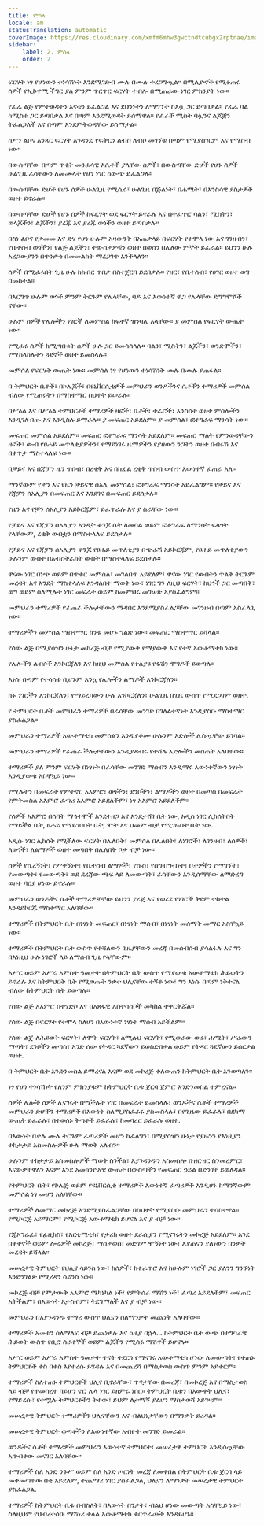 ```yaml
---
title: ምሰላ
locale: am
statusTranslation: automatic
coverImage: https://res.cloudinary.com/xmfm6mhw3gwctndtcubgx2rptnae/image/upload/v1740337243/small_cover_educacion_fundamental_a051170f1c.webp
sidebar:
    label: 2. ምሰላ
    order: 2
---
```

ፍርሃት ነፃ የሆነውን ተነሳሽነት እንደሚገድብ ሙሉ በሙሉ ተረጋግጧል። በሚሊዮኖች የሚቆጠሩ ሰዎች የኢኮኖሚ ችግር ያለ ምንም ጥርጥር ፍርሃት ተብሎ በሚጠራው ነገር ምክንያት ነው።

የፈራ ልጅ የምትወዳትን እናቱን ይፈልጋል እና ደህንነትን ለማግኘት ከእሷ ጋር ይጣበቃል። የፈራ ባል ከሚስቱ ጋር ይጣበቃል እና በጣም እንደሚወዳት ይሰማዋል። የፈራች ሚስት ባሏንና ልጆቿን ትፈልጋለች እና በጣም እንደምትወዳቸው ይሰማታል።

ከሥነ ልቦና አንጻር ፍርሃት አንዳንዴ የፍቅርን ልብስ ለብሶ መገኘቱ በጣም የሚያስገርም እና የሚስብ ነው።

በውስጣቸው በጣም ጥቂት መንፈሳዊ እሴቶች ያላቸው ሰዎች፣ በውስጣቸው ድሆች የሆኑ ሰዎች ሁልጊዜ ራሳቸውን ለመሙላት የሆነ ነገር ከውጭ ይፈልጋሉ።

በውስጣቸው ድሆች የሆኑ ሰዎች ሁልጊዜ የሚሴሩ፣ ሁልጊዜ በጅልነት፣ በሐሜት፣ በእንስሳዊ ደስታዎች ወዘተ ይኖራሉ።

በውስጣቸው ድሆች የሆኑ ሰዎች ከፍርሃት ወደ ፍርሃት ይኖራሉ እና በተፈጥሮ ባልን፣ ሚስትን፣ ወላጆችን፣ ልጆችን፣ ያረጁ እና ያረጁ ወጎችን ወዘተ ይጣበቃሉ።

በስነ ልቦና የታመመ እና ድሃ የሆነ ሁሉም አዛውንት በአጠቃላይ በፍርሃት የተሞላ ነው እና ገንዘብን፣ የቤተሰብ ወጎችን፣ የልጅ ልጆችን፣ ትውስታዎቹን ወዘተ በወሰን በሌለው ምኞት ይፈራል። ይህንን ሁሉ አረጋውያንን በጥንቃቄ በመመልከት ማረጋገጥ እንችላለን።

ሰዎች በሚፈሩበት ጊዜ ሁሉ ከክብር ጥበቃ በስተጀርባ ይደበቃሉ። የዘር፣ የቤተሰብ፣ የሀገር ወዘተ ወግ በመከተል።

በእርግጥ ሁሉም ወጎች ምንም ትርጉም የሌላቸው, ባዶ እና እውነተኛ ዋጋ የሌላቸው ድግግሞሾች ናቸው።

ሁሉም ሰዎች የሌሎችን ነገሮች ለመምሰል ከፍተኛ ዝንባሌ አላቸው። ያ መምሰል የፍርሃት ውጤት ነው።

የሚፈሩ ሰዎች ከሚጣበቁት ሰዎች ሁሉ ጋር ይመሳሰላሉ። ባልን፣ ሚስትን፣ ልጆችን፣ ወንድሞችን፣ የሚከላከሉትን ጓደኞች ወዘተ ይመስላሉ።

መምሰል የፍርሃት ውጤት ነው። መምሰል ነፃ የሆነውን ተነሳሽነት ሙሉ በሙሉ ያጠፋል።

በ ትምህርት ቤቶች፣ በኮሌጆች፣ በዩኒቨርሲቲዎች መምህራን ወንዶችንና ሴቶችን ተማሪዎች መምሰል ብለው የሚጠሩትን በማስተማር ስህተት ይሠራሉ።

በሥዕል እና በሥዕል ትምህርቶች ተማሪዎች ዛፎች፣ ቤቶች፣ ተራሮች፣ እንስሳት ወዘተ ምስሎችን እንዲገለብጡ እና እንዲስሉ ይማራሉ። ያ መፍጠር አይደለም። ያ መምሰል፣ ፎቶግራፍ ማንሳት ነው።

መፍጠር መምሰል አይደለም። መፍጠር ፎቶግራፍ ማንሳት አይደለም። መፍጠር ማለት የምንወዳቸውን ዛፎች፣ ውብ የፀሐይ መጥለቂያዎችን፣ የማይነገሩ ዜማዎችን የያዘውን ንጋትን ወዘተ በብሩሽ እና በቀጥታ ማስተላለፍ ነው።

በቻይና እና በጃፓን ዜን ጥበብ፣ በረቂቅ እና በከፊል ረቂቅ ጥበብ ውስጥ እውነተኛ ፈጠራ አለ።

ማንኛውም የቻን እና የዜን ቻይናዊ ሰአሊ መምሰል፣ ፎቶግራፍ ማንሳት አይፈልግም። የቻይና እና የጃፓን ሰአሊያን በመፍጠር እና እንደገና በመፍጠር ይደሰታሉ።

የዜን እና የቻን ሰአሊያን አይኮርጁም፣ ይፈጥራሉ እና ያ ስራቸው ነው።

የቻይና እና የጃፓን ሰአሊያን አንዲት ቆንጆ ሴት ለመሳል ወይም ፎቶግራፍ ለማንሳት ፍላጎት የላቸውም, ረቂቅ ውበቷን በማስተላለፍ ይደሰታሉ።

የቻይና እና የጃፓን ሰአሊያን ቆንጆ የፀሐይ መጥለቂያን በጭራሽ አይኮርጁም, የፀሐይ መጥለቂያውን ሁሉንም ውበት በአብስትራክት ውበት በማስተላለፍ ይደሰታሉ።

ዋናው ነገር በነጭ ወይም በጥቁር መምሰል፣ መገልበጥ አይደለም፤ ዋናው ነገር የውበትን ጥልቅ ትርጉም መረዳት እና እንዴት ማስተላለፍ እንዳለበት ማወቅ ነው፣ ነገር ግን ለዚህ ፍርሃት፣ ከህጎች ጋር መጣበቅ፣ ወግ ወይም ስለሚሉት ነገር መፍራት ወይም ከመምህሩ መገሠጽ አያስፈልግም።

መምህራን ተማሪዎች የፈጠራ ችሎታቸውን ማዳበር እንደሚያስፈልጋቸው መገንዘብ በጣም አስፈላጊ ነው።

ተማሪዎችን መምሰል ማስተማር ከንቱ መሆኑ ግልጽ ነው። መፍጠር ማስተማር ይሻላል።

የሰው ልጅ በሚያሳዝን ሁኔታ መኮረጅ ብቻ የሚያውቅ የማያውቅ እና የተኛ አውቶማቲክ ነው።

የሌሎችን ልብሶች እንኮርጃለን እና ከዚህ መምሰል የተለያዩ የፋሽን ሞገዶች ይወጣሉ።

እነሱ በጣም የተሳሳቱ ቢሆኑም እንኳ የሌሎችን ልማዶች እንኮርጃለን።

ክፉ ነገሮችን እንኮርጃለን፣ የማይረባውን ሁሉ እንኮርጃለን፣ ሁልጊዜ በጊዜ ውስጥ የሚደጋገም ወዘተ.

የ ትምህርት ቤቶች መምህራን ተማሪዎች በራሳቸው መንገድ በገለልተኛነት እንዲያስቡ ማስተማር ያስፈልጋል።

መምህራን ተማሪዎች አውቶማቲክ መምሰልን እንዲያቆሙ ሁሉንም እድሎች ሊሰጧቸው ይገባል።

መምህራን ተማሪዎች የፈጠራ ችሎታቸውን እንዲያዳብሩ የተሻሉ እድሎችን መስጠት አለባቸው።

ተማሪዎች ያለ ምንም ፍርሃት በነፃነት በራሳቸው መንገድ ማሰብን እንዲማሩ እውነተኛውን ነፃነት እንዲያውቁ አስቸኳይ ነው።

የሚሉትን በመፍራት የምትኖር አእምሮ፣ ወጎችን፣ ደንቦችን፣ ልማዶችን ወዘተ በመጣስ በመፍራት የምትመስል አእምሮ ፈጣሪ አእምሮ አይደለችም፣ ነፃ አእምሮ አይደለችም።

የሰዎች አእምሮ በሰባት ማኅተሞች እንደተዘጋ እና እንደታሸገ ቤት ነው, አዲስ ነገር ሊከሰትበት የማይችል ቤት, ፀሐይ የማይገባበት ቤት, ሞት እና ህመም ብቻ የሚገዙበት ቤት ነው.

አዲሱ ነገር ሊከሰት የሚችለው ፍርሃት በሌለበት፣ መምሰል በሌለበት፣ ለነገሮች፣ ለገንዘብ፣ ለሰዎች፣ ለወጎች፣ ለልማዶች ወዘተ መጣበቅ በሌለበት ቦታ ብቻ ነው።

ሰዎች የሴረኝነት፣ የምቀኝነት፣ የቤተሰብ ልማዶች፣ የሱስ፣ የስግብግብነት፣ ቦታዎችን የማግኘት፣ የመውጣት፣ የመውጣት፣ ወደ ደረጃው ጫፍ ላይ ለመውጣት፣ ራሳቸውን እንዲሰማቸው ለማድረግ ወዘተ ባርያ ሆነው ይኖራሉ።

መምህራን ወንዶችና ሴቶች ተማሪዎቻቸው ይህንን ያረጀ እና የወረደ የነገሮች ቅደም ተከተል እንዳይኮርጁ ማስተማር አለባቸው።

ተማሪዎች በትምህርት ቤት በነፃነት መፍጠር፣ በነፃነት ማሰብ፣ በነፃነት መሰማት መማር አስቸኳይ ነው።

ተማሪዎች በትምህርት ቤት ውስጥ የተሻለውን ጊዜያቸውን መረጃ በመሰብሰብ ያሳልፋሉ እና ግን በእነዚህ ሁሉ ነገሮች ላይ ለማሰብ ጊዜ የላቸውም።

አሥር ወይም አሥራ አምስት ዓመታት በትምህርት ቤት ውስጥ የማያውቁ አውቶማቲክ ሕይወትን ይኖራሉ እና ከትምህርት ቤት የሚወጡት ንቃተ ህሊናቸው ተኝቶ ነው፣ ግን እነሱ በጣም ነቅተናል ብለው ከትምህርት ቤት ይወጣሉ።

የሰው ልጅ አእምሮ በተሃድሶ እና በአጸፋዊ አስተሳሰቦች መካከል ተቀርቅሯል።

የሰው ልጅ በፍርሃት የተሞላ ስለሆነ በእውነተኛ ነፃነት ማሰብ አይችልም።

የሰው ልጅ ለሕይወት ፍርሃት፣ ለሞት ፍርሃት፣ ለሚሉህ ፍርሃት፣ የሚወራው ወሬ፣ ሐሜት፣ ሥራውን ማጣት፣ ደንቦችን መጣስ፣ አንድ ሰው የትዳር ጓደኛውን ይወስድበታል ወይም የትዳር ጓደኛውን ይሰርቃል ወዘተ.

በ ትምህርት ቤት እንድንመስል ይማረናል እናም ወደ መኮረጅ ተለውጠን ከትምህርት ቤት እንወጣለን።

ነፃ የሆነ ተነሳሽነት የለንም ምክንያቱም ከትምህርት ቤቱ ጀርባ ጀምሮ እንድንመስል ተምረናል።

ሰዎች ሌሎች ሰዎች ሊናገሩት በሚችሉት ነገር በመፍራት ይመስላሉ፣ ወንዶችና ሴቶች ተማሪዎች መምህራን ድሆችን ተማሪዎች በእውነት ስለሚያስፈራሩ ያስመስላሉ፣ በየጊዜው ይፈራሉ፣ በደካማ ውጤት ይፈራሉ፣ በተወሰኑ ቅጣቶች ይፈራሉ፣ ከመባረር ይፈራሉ ወዘተ.

በእውነት በቃሉ ሙሉ ትርጉም ፈጣሪዎች መሆን ከፈለግን፣ በሚያሳዝን ሁኔታ የያዙንን የእነዚያን ተከታታይ አስመስሎዎች ሁሉ ማወቅ አለብን።

ሁሉንም ተከታታይ አስመስሎዎች ማወቅ ስንችል፣ እያንዳንዱን አስመስሎ በዝርዝር ስንመረምር፣ እናውቃቸዋለን እናም እንደ አመክንዮአዊ ውጤት በውስጣችን የመፍጠር ኃይል በድንገት ይወለዳል።

የትምህርት ቤት፣ የኮሌጅ ወይም የዩኒቨርሲቲ ተማሪዎች እውነተኛ ፈጣሪዎች እንዲሆኑ ከማንኛውም መምሰል ነፃ መሆን አለባቸው።

ተማሪዎች ለመማር መኮረጅ እንደሚያስፈልጋቸው በስህተት የሚያስቡ መምህራን ተሳስተዋል። የሚኮርጅ አይማርም፣ የሚኮርጅ አውቶማቲክ ይሆናል እና ያ ብቻ ነው።

የጂኦግራፊ፣ የፊዚክስ፣ የአርቲሜቲክ፣ የታሪክ ወዘተ ደራሲያን የሚናገሩትን መኮረጅ አይደለም። እንደ በቀቀኖች ወይም ሎሬዎች መኮረጅ፣ ማስታወስ፣ መድገም ሞኝነት ነው፣ እያጠናን ያለነውን በንቃት መረዳት ይሻላል።

መሠረታዊ ትምህርት የህሊና ሳይንስ ነው፣ ከሰዎች፣ ከተፈጥሮ እና ከሁሉም ነገሮች ጋር ያለንን ግንኙነት እንድንገልጽ የሚረዳን ሳይንስ ነው።

መኮረጅ ብቻ የምታውቅ አእምሮ ሜካኒካል ነች፣ የምትሰራ ማሽን ነች፣ ፈጣሪ አይደለችም፣ መፍጠር አትችልም፣ በእውነት አታስብም፣ ትደግማለች እና ያ ብቻ ነው።

መምህራን በእያንዳንዱ ተማሪ ውስጥ ህሊናን ስለማንቃት መጨነቅ አለባቸው።

ተማሪዎች አመቱን ስለማለፍ ብቻ ይጨነቃሉ እና ከዚያ በኋላ... ከትምህርት ቤት ውጭ በተግባራዊ ሕይወት ውስጥ የቢሮ ሰራተኞች ወይም ልጆችን የሚሰሩ ማሽኖች ይሆናሉ።

አሥር ወይም አሥራ አምስት ዓመታት ጥናት ተደርጎ የሚናገሩ አውቶማቲክ ሆነው ለመውጣት፣ የተጠኑ ትምህርቶች ቀስ በቀስ እየተረሱ ይሄዳሉ እና በመጨረሻ በማስታወስ ውስጥ ምንም አይቀርም።

ተማሪዎች ስለተጠኑ ትምህርቶች ህሊና ቢኖራቸው፣ ጥናታቸው በመረጃ፣ በመኮረጅ እና በማስታወስ ላይ ብቻ የተመሰረተ ባይሆን ኖሮ ሌላ ነገር ይዘምሩ ነበር። ትምህርት ቤቱን በእውቀት ህሊና፣ የማይረሱ፣ የተሟሉ ትምህርቶችን ትተው፣ ይህም ለታማኝ ያልሆነ ማስታወሻ አይገዛም።

መሠረታዊ ትምህርት ተማሪዎችን ህሊናቸውን እና ብልህነታቸውን በማንቃት ይረዳል።

መሠረታዊ ትምህርት ወጣቶችን ለእውነተኛው አብዮት መንገድ ይመራል።

ወንዶችና ሴቶች ተማሪዎች መምህራን እውነተኛ ትምህርት፣ መሠረታዊ ትምህርት እንዲሰጧቸው አጥብቀው መናገር አለባቸው።

ተማሪዎች ስለ አንድ ንጉሥ ወይም ስለ አንድ ጦርነት መረጃ ለመቀበል በትምህርት ቤቱ ጀርባ ላይ መቀመጣቸው በቂ አይደለም, ተጨማሪ ነገር ያስፈልጋል, ህሊናን ለማንቃት መሠረታዊ ትምህርት ያስፈልጋል.

ተማሪዎች ከትምህርት ቤቱ በብስለት፣ በእውነት በንቃት፣ ብልህ ሆነው መውጣት አስቸኳይ ነው፣ ስለዚህም የህብረተሰቡ ማሽነሪ ቀላል አውቶማቲክ ቁርጥራጮች እንዳይሆኑ።
